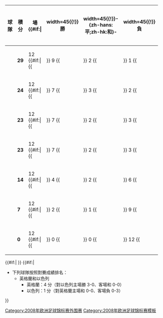 <!-- GROUP STANDINGS TABLE-->
{| class="wikitable sortable" style="text-align: center; font-size:smaller"
|-
!width=150|球隊
!width=60|積分
!width=60|場
{{#if:{{{expanded|}}}|
!width=45{{!}}勝
!width=45{{!}}-{zh-hans:平;zh-hk:和}-
!width=45{{!}}負
!width=60{{!}}-{zh-hans:進球;zh-hk:入球}-
!width=60{{!}}失球
!width=75{{!}}-{zh-hans:净胜;zh-hk:得失球}-
}}
|-style="background:#ccffcc"
|style="text-align:left;"|{{fb|CRO}}
|'''29'''||12 {{#if:{{{expanded|}}}|{{!!}} 9 {{!!}} 2 {{!!}} 1 {{!!}} 28 {{!!}} 8 {{!!}} +20 }}
|-style="background:#ccffcc"
|style="text-align:left;"|{{fb|RUS}}
|'''24'''||12 {{#if:{{{expanded|}}}|{{!!}} 7 {{!!}} 3 {{!!}} 2 {{!!}} 18 {{!!}} 7 {{!!}} +11 }}
|-
|style="text-align:left;"|{{fb|ENG}}
|'''23'''||12 {{#if:{{{expanded|}}}|{{!!}} 7 {{!!}} 2 {{!!}} 3 {{!!}} 24 {{!!}} 7 {{!!}} +17 }}
|-
|style="text-align:left;"|{{fb|ISR}}
|'''23'''||12 {{#if:{{{expanded|}}}|{{!!}} 7 {{!!}} 2 {{!!}} 3 {{!!}} 20 {{!!}} 12 {{!!}} +8 }}
|-
|style="text-align:left;"|{{fb|MKD}}
|'''14'''||12 {{#if:{{{expanded|}}}|{{!!}} 4 {{!!}} 2 {{!!}} 6 {{!!}} 12 {{!!}} 12 {{!!}} 0 }}
|-
|style="text-align:left;"|{{fb|EST}}
|'''7'''||12 {{#if:{{{expanded|}}}|{{!!}} 2 {{!!}} 1 {{!!}} 9 {{!!}} 5 {{!!}} 21 {{!!}} -16 }}
|-
|style="text-align:left;"|{{fb|AND}}
|'''0'''||12 {{#if:{{{expanded|}}}|{{!!}} 0 {{!!}} 0 {{!!}} 12 {{!!}} 2 {{!!}} 42 {{!!}} -40 }}
|}

<!-- FIXTURES TABLE -->
{{#if:{{{fixtures|}}}|
{{{!}} class="wikitable" style="text-align:center; font-size:smaller"
{{!}}-
!width=100{{!}}&nbsp;
!{{Flagicon|AND}}
!{{Flagicon|CRO}}
!{{Flagicon|ENG}}
!{{Flagicon|EST}}
!{{Flagicon|MKD}}
!{{Flagicon|ISR}}
!{{Flagicon|RUS}}
{{!}}-
![[安道爾國家足球隊|安道爾]]
{{!}} '''XXX'''
{{!}} 0-6
{{!}} 0-3
{{!}} 0-2
{{!}} 0-3
{{!}} 0-2
{{!}} 0-1
{{!}}-
![[克羅地亞國家足球隊|克羅地亞]]
{{!}} 7-0
{{!}} '''XXX'''
{{!}} 2-0
{{!}} 2-0
{{!}} 2-1
{{!}} 1-0
{{!}} 0-0
{{!}}-
![[英格蘭足球代表隊|英格蘭]]
{{!}} 5-0
{{!}} 2-3
{{!}} '''XXX'''
{{!}} 3-0
{{!}} 0-0
{{!}} 3-0
{{!}} 3-0
{{!}}-
![[愛沙尼亞國家足球隊|愛沙尼亞]]
{{!}} 2-1
{{!}} 0-1
{{!}} 0-3
{{!}} '''XXX'''
{{!}} 0-1
{{!}} 0-1
{{!}} 0-2
{{!}}-
![[馬其頓國家足球隊|馬其頓]]
{{!}} 3-0
{{!}} 2-0
{{!}} 0-1
{{!}} 1-1
{{!}} '''XXX'''
{{!}} 1-2
{{!}} 0-2
{{!}}-
![[以色列國家足球隊|以色列]]
{{!}} 4-1
{{!}} 3-4
{{!}} 0-0
{{!}} 4-0
{{!}} 1-0
{{!}} '''XXX'''
{{!}} 2-1
{{!}}-
![[俄羅斯國家足球隊|俄羅斯]]
{{!}} 4-0
{{!}} 0-0
{{!}} 2-1
{{!}} 2-0
{{!}} 3-0
{{!}} 1-1
{{!}} '''XXX'''
{{!}}}
}}
{{#if:{{{tiebreakers|}}}|
*下列球隊按照對賽成績排名：
**英格蘭和以色列
***英格蘭：4 分（對以色列主場勝 3-0、客場和 0-0）
***以色列：1 分（對英格蘭主場和 0-0、客場負 0-3）
}}<noinclude>
[[Category:2008年欧洲足球锦标赛外‎围赛]]
[[Category:2008年欧洲足球锦标赛模板]]
</noinclude>